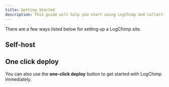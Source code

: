 ```yaml
---
title: Getting Started
description: This guide will help you start using LogChimp and collecting feedback from your customers.
---
```



There are a few ways listed below for setting up a LogChimp site.

## Self-host

<SelfhostInstall/>

## One click deploy

You can also use the **one-click deploy** button to get started with LogChimp immediately.

<OneClickInstall/>
